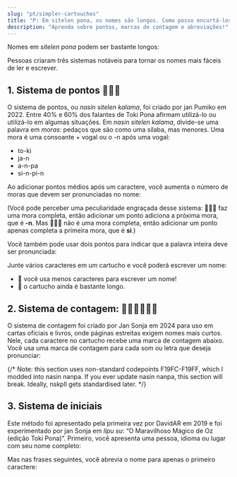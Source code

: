 ```yaml
---
slug: "pt/simpler-cartouches"
title: "P: Em sitelen pona, os nomes são longos. Como posso encurtá-los?"
description: "Aprenda sobre pontos, marcas de contagem e abreviações!"
---
```



Nomes em _sitelen pona_ podem ser bastante longos:

<List>
  <Sentence sl="lipu Wikipesija" m="Wikipédia" />
  <Sentence sl="ma Antasika" m="Antártida" />
  <Sentence sl="ma Kolonpija" m="Colômbia" />
</List>

Pessoas criaram três sistemas notáveis para tornar os nomes mais fáceis de ler e escrever.

## 1. Sistema de pontos 󱤿󱥠󱤕

O sistema de pontos, ou _nasin sitelen kalama_, foi criado por jan Pumiko em 2022. Entre 40% e 60% dos falantes de Toki Pona afirmam utilizá-lo ou utilizá-lo em algumas situações. Em _nasin sitelen kalama_, divide-se uma palavra em _moras_: pedaços que são como uma sílaba, mas menores. Uma mora é uma consoante + vogal ou o -n após uma vogal:

- to-ki
- ja-n
- a-n-pa
- si-n-pi-n

Ao adicionar pontos médios após um caractere, você aumenta o número de moras que devem ser pronunciadas no nome:

<List>
  <Word sp="󱦐󱤅󱦑" sl="A" />
  <Word sp="󱦐󱤅󱦜󱦑" sl="An" />
  <Word sp="󱦐󱤅󱦜󱦜󱦑" sl="Anpa" />
  <Word sp="󱦐󱥟󱦑" sl="S" />
  <Word sp="󱦐󱥟󱦜󱦑" sl="Si" />
  <Word sp="󱦐󱥟󱦜󱦜󱦑" sl="Sin" />
  <Word sp="󱦐󱥟󱦜󱦜󱦜󱦑" sl="Sinpi" />
  <Word sp="󱦐󱥟󱦜󱦜󱦜󱦜󱦑" sl="Sinpin" />
</List>

(Você pode perceber uma peculiaridade engraçada desse sistema: **󱦐󱤅󱦑** faz uma mora completa, então adicionar um ponto adiciona a próxima mora, que é **-n**. Mas **󱦐󱥟󱦑** não é uma mora completa, então adicionar um ponto apenas completa a primeira mora, que é **si**.)

Você também pode usar dois pontos para indicar que a palavra inteira deve ser pronunciada:

<List>
  <Word sp="󱦐󱤅󱦝󱦑" sl="Anpa" />
  <Word sp="󱦐󱥟󱦝󱦑" sl="Sinpin" />
</List>

Junte vários caracteres em um cartucho e você poderá escrever um nome:

<List>
  <Sentence sp="󱤰󱦐󱥡󱦜󱤿󱤜󱦜󱦑" sl="ma Sonko" />
  <Sentence sp="󱤰󱦐󱤅󱦜󱥩󱦜󱥜󱦜󱤔󱦜󱦑" sl="ma Antasika" />
  <Sentence sp="󱤰󱦐󱤜󱦝󱤬󱦝󱥍󱦝󱤑󱦜󱦑" sl="ma Kolonpija" />
</List>

* 🎉 você usa menos caracteres para escrever um nome!
* 🙁 o cartucho ainda é bastante longo.

## 2. Sistema de contagem: 󱤿󱥠󱤕󱥍󱤩󱤨

O sistema de contagem foi criado por Jan Sonja em 2024 para uso em cartas oficiais e livros, onde páginas estreitas exigem nomes mais curtos. Nele, cada caractere no cartucho recebe uma marca de contagem abaixo. Você usa uma marca de contagem para cada som ou letra que deseja pronunciar:

{/* Note: this section uses non-standard codepoints F19FC-F19FF, which I modded into nasin nanpa. If you ever update nasin nanpa, this section will break. Ideally, nskpll gets standardised later. */}

<List>
  <Sentence sp="󱤰󱦐󱥡&#xF19FE;󱤜&#xF19FD;󱦑" sl="ma Sonko" />
  <Sentence sp="󱤰󱦐󱤅&#xF19FD;󱥩&#xF19FD;󱥜&#xF19FD;󱤔&#xF19FD;󱦑" sl="ma Antasika" />
  <Sentence sp="󱤰󱦐󱤜&#xF19FD;󱤬&#xF19FE;󱥍&#xF19FD;󱤑&#xF19FD;󱦑" sl="ma Kolonpija" />
</List>

## 3. Sistema de iniciais

Este método foi apresentado pela primeira vez por DavidAR em 2019 e foi experimentado por jan Sonja em *lipu su*: “O Maravilhoso Mágico de Oz (edição Toki Pona)”. Primeiro, você apresenta uma pessoa, idioma ou lugar com seu nome completo:

<List>
  <Sentence sp="󱤑󱦐󱥭󱥅󱥷󱤃󱥦󱤌󱦑" sl="jan Towasi" m="Dorothy" />
</List>

Mas nas frases seguintes, você abrevia o nome para apenas o primeiro caractere:

<List>
  <Sentence sp="󱤑󱦐󱥭󱦑" sl="jan T." m="Dorothy" />
</List>
